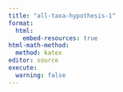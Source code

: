 ```yaml
---
title: "all-taxa-hypothesis-1"
format: 
  html:
    embed-resources: true
html-math-method: 
  method: katex
editor: source
execute:
  warning: false
---
```






